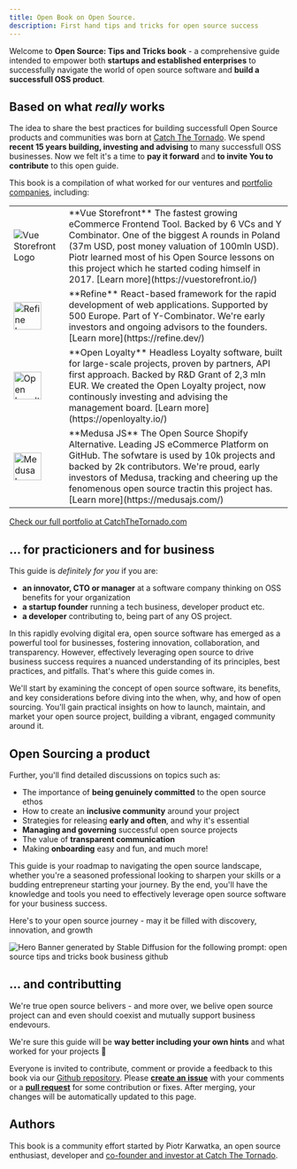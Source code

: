 ```yaml
---
title: Open Book on Open Source.
description: First hand tips and tricks for open source success
---
```



Welcome to **Open Source: Tips and Tricks book**  - a comprehensive guide intended to empower both **startups and established enterprises** to successfully navigate the world of open source software and **build a successfull OSS product**.

## Based on what *really* works


The idea to share the best practices for building successfull Open Source products and communities was born at <a href="https://catchthetornado.com">Catch The Tornado</a>.
We spend **recent 15 years building, investing and advising** to many successfull OSS businesses. Now we felt it's a time to **pay it forward** and **to invite You to contribute** to this open guide.

This book is a compilation of what worked for our ventures and [portfolio companies](https://www.catchthetornado.com/portfolio), including:

<table>
    <tr>
        <td>
            <Image src={vsfLogo} alt="Vue Storefront Logo"/>
        </td>
        <td>
            **Vue Storefront**
            The fastest growing eCommerce Frontend Tool. Backed by 6 VCs and Y Combinator. One of the biggest A rounds in Poland (37m USD, post money valuation of 100mln USD). Piotr learned most of his Open Source lessons on this project which he started coding himself in 2017. [Learn more](https://vuestorefront.io/)
        </td>
    </tr>
    <tr>
        <td>
            <Image src={refineLogo} alt="Refine Logo" height="50px"/>
        </td>
        <td>
            **Refine**
            React-based framework for the rapid development of web applications. Supported by 500 Europe. Part of Y-Combinator. We're early investors and ongoing advisors to the founders. [Learn more](https://refine.dev/)
        </td>
    </tr>
    <tr>
        <td>
            <Image src={openloyaltyLogo} alt="Open Loyalty Logo" height="50px"/>
        </td>
        <td>
            **Open Loyalty**
            Headless Loyalty software, built for large-scale projects, proven by partners, API first approach. Backed by R&D Grant of 2,3 mln EUR. We created the Open Loyalty project, now continously investing and advising the management board. [Learn more](https://openloyalty.io/)
        </td>
    </tr>
    <tr>
        <td>
            <Image src={medusaLogo} alt="Medusa Logo" height="50px"/>
        </td>
        <td>
            **Medusa JS**
            The Open Source Shopify Alternative. Leading JS eCommerce Platform on GitHub. The sofwtare is used by 10k projects and backed by 2k contributors. We're proud, early investors of Medusa, tracking and cheering up the fenomenous open source tractin this project has. [Learn more](https://medusajs.com/)
        </td>
    </tr>
</table>

[Check our full portfolio at CatchTheTornado.com](https://www.catchthetornado.com/)

## ... for practicioners and for business

This guide is *definitely for you* if you are:
- **an innovator, CTO or manager** at a software company thinking on OSS benefits for your organization
- **a startup founder** running a tech business, developer product etc.
- **a developer** contributing to, being part of any OS project.

In this rapidly evolving digital era, open source software has emerged as a powerful tool for businesses, fostering innovation, collaboration, and transparency. However, effectively leveraging open source to drive business success requires a nuanced understanding of its principles, best practices, and pitfalls. That's where this guide comes in.

We'll start by examining the concept of open source software, its benefits, and key considerations before diving into the when, why, and how of open sourcing. You'll gain practical insights on how to launch, maintain, and market your open source project, building a vibrant, engaged community around it.

## Open Sourcing a product

Further, you'll find detailed discussions on topics such as:
- The importance of **being genuinely committed** to the open source ethos
- How to create an **inclusive community** around your project
- Strategies for releasing **early and often**, and why it's essential
- **Managing and governing** successful open source projects
- The value of **transparent communication**
- Making **onboarding** easy and fun, and much more!

This guide is your roadmap to navigating the open source landscape, whether you're a seasoned professional looking to sharpen your skills or a budding entrepreneur starting your journey. By the end, you'll have the knowledge and tools you need to effectively leverage open source software for your business success.

Here's to your open source journey - may it be filled with discovery, innovation, and growth 

<Image src={heroBanner} alt="Hero Banner generated by Stable Diffusion for the following prompt: open source tips and tricks book business github" />

## ... and contributting

We're true open source belivers - and more over, we belive open source project can and even should coexist and mutually support business endevours.

We're sure this guide will be **way better including your own hints** and what worked for your projects 🙌

Everyone is invited to contribute, comment or provide a feedback to this book via our [Github repository](https://github.com/CatchTheTornado/opensourcetipsbook). Please **[create an issue](https://github.com/CatchTheTornado/opensourcetipsbook/issues/new)** with your comments or a **[pull request](https://github.com/CatchTheTornado/opensourcetipsbook/pulls)** for some contribution or fixes. After merging, your changes will be automatically updated to this page.

## Authors

This book is a community effort started by Piotr Karwatka, an open source enthusiast, developer and [co-founder and investor at Catch The Tornado](https://www.catchthetornado.com/portfolio). 
